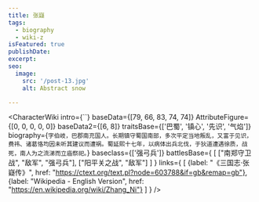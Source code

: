 ```yaml
---
title: 张嶷
tags:
  - biography
  - wiki-z
isFeatured: true
publishDate:
excerpt:
seo:
  image:
    src: '/post-13.jpg'
    alt: Abstract snow

---
```



<CharacterWiki
  intro={``}
  baseData={[79, 66, 83, 74, 74]}
  AttributeFigure={[0, 0, 0, 0, 0]}
  baseData2={[6, 8]}
  traitsBase={['巴蜀', '镇心', '先识', '气焰']}
  biography={`字伯岐，巴郡南充国人。长期镇守蜀国南部，多次平定当地叛乱，又富于见识，费祎、诸葛恪均因未听其建议而遭祸。蜀延熙十七年，以病体出兵北伐，于狄道遭遇徐质，战死，南人为之流涕而立庙祭祀。`}
  baseclass={['强弓兵']}
  battlesBase={
    [
      ["南郑守卫战", "敌军", "强弓兵"],
      ["阳平关之战", "敌军"]
    ]
  }
  links={
    [
      {label: "《三国志·张嶷传》", href: "https://ctext.org/text.pl?node=603788&if=gb&remap=gb"},
      {label: "Wikipedia - English Version", href: "https://en.wikipedia.org/wiki/Zhang_Ni"}
    ]
  }
/>
